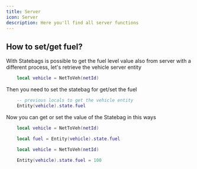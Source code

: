 ---
title: Server
icon: Server
description: Here you'll find all server functions
---

## How to set/get fuel?
With Statebags is possible to get the fuel level value also from server with a different process, let's retrieve the vehicle server entity

```lua title="Retrieve Vehicle Entity"
    local vehicle = NetToVeh(netId)
```

Then you need to set the statebag for get/set the fuel

```lua title="Statebag Setup"
    -- previous locals to get the vehicle entity
    Entity(vehicle).state.fuel
```

Now you can get or set the value of the Statebag in this ways

```lua title="Get Fuel Level"
    local vehicle = NetToVeh(netId)

    local fuel = Entity(vehicle).state.fuel
```

```lua title="Set Fuel Level"
    local vehicle = NetToVeh(netId)
    
    Entity(vehicle).state.fuel = 100
```